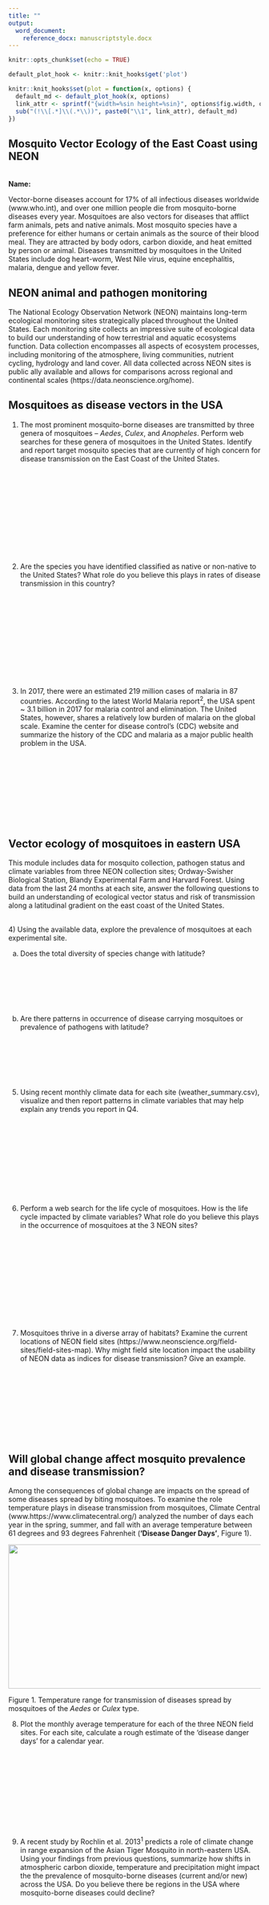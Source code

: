 ```yaml
---
title: ""
output:
  word_document:
    reference_docx: manuscriptstyle.docx
---
```


```r
knitr::opts_chunk$set(echo = TRUE)

default_plot_hook <- knitr::knit_hooks$get('plot')

knitr::knit_hooks$set(plot = function(x, options) {
  default_md <- default_plot_hook(x, options)
  link_attr <- sprintf("{width=%sin height=%sin}", options$fig.width, options$fig.height)
  sub("(!\\[.*]\\(.*\\))", paste0("\\1", link_attr), default_md)
})

```

## Mosquito Vector Ecology of the East Coast using NEON
\
**Name:** 
\

Vector-borne diseases account for 17% of all infectious diseases worldwide (www.who.int), and over one million people die from mosquito-borne diseases every year. Mosquitoes are also vectors for diseases that afflict farm animals, pets and native animals. Most mosquito species have a preference for either humans or certain animals as the source of their blood meal. They are attracted by body odors, carbon dioxide, and heat emitted by person or animal. Diseases transmitted by mosquitoes in the United States include dog heart-worm, West Nile virus, equine encephalitis, malaria, dengue and yellow fever. 

## NEON animal and pathogen monitoring

The National Ecology Observation Network (NEON) maintains long-term ecological monitoring sites strategically placed throughout the United States. Each monitoring site collects an impressive suite of ecological data to build our understanding of how terrestrial and aquatic ecosystems function. Data collection encompasses all aspects of ecosystem processes, including monitoring of the atmosphere, living communities, nutrient cycling, hydrology and land cover. All data collected across NEON sites is public ally available and allows for comparisons across regional and continental scales (https://data.neonscience.org/home). 

## Mosquitoes as disease vectors in the USA

1) The most prominent mosquito-borne diseases are transmitted by three genera of mosquitoes – *Aedes*, *Culex*, and *Anopheles*. Perform web searches for these genera of mosquitoes in the United States. Identify and report target mosquito species that are currently of high concern for disease transmission on the East Coast of the United States. 

\
\
\
\
\
\
\
\
\
\


<!-- Two species, *Aedes aegypti* (yellow fever) and *Aedes albopictus* (southern house mosquito), carry several of these dangerous diseases but currently have a limited range in the United States. These two species tend to be mostly  found in the South and Southeast, however, the range of *Aedes albopictus* extends into northeast towards New York. Anopheles mosquitoes are best known for spreading malaria, Anopheles quadrimaculatus carries malaria but the disease has been wiped out. Culex pipiens and Culex tarsalis are most likely to carry west nile virus. -->

2) Are the species you have identified classified as native or non-native to the United States? What role do you believe this plays in rates of disease transmission in this country?

\
\
\
\
\
\
\
\
\
\


3) In 2017, there were an estimated 219 million cases of malaria in 87 countries. According to the latest World Malaria report^2^, the USA spent ~ 3.1 billion in 2017 for malaria control and elimination. The United States, however, shares a relatively low burden of malaria on the global scale. Examine the center for disease control's (CDC) website and summarize the history of the CDC and malaria as a major public health problem in the USA.

\
\
\
\
\
\
\
\


## Vector ecology of mosquitoes in eastern USA

This module includes data for mosquito collection, pathogen status and climate variables from three NEON collection sites; Ordway-Swisher Biological Station, Blandy Experimental Farm and Harvard Forest. Using data from the last 24 months at each site, answer the following questions to build an understanding of ecological vector status and risk of transmission along a latitudinal gradient on the east coast of the United States.

\
4) Using the available data, explore the prevalence of mosquitoes at each experimental site. 

a) Does the total diversity of species change with latitude? 

\
\
\
\
\

b) Are there patterns in occurrence of disease carrying mosquitoes or prevalence of pathogens with latitude?

\
\
\
\
\

5) Using recent monthly climate data for each site (weather_summary.csv), visualize and then report patterns in climate variables that may help explain any trends you report in Q4.

\
\
\
\
\
\
\
\
\

6) Perform a web search for the life cycle of mosquitoes. How is the life cycle impacted by climate variables? What role do you believe this plays in the occurrence of mosquitoes at the 3 NEON sites?

\
\
\
\
\
\
\
\
\
\

7) Mosquitoes thrive in a diverse array of habitats?  Examine the current locations of NEON field sites (https://www.neonscience.org/field-sites/field-sites-map). Why might field site location impact the usability of NEON data as indices for disease transmission? Give an example.

\
\
\
\
\
\
\
\

## Will global change affect mosquito prevalence and disease transmission?

Among the consequences of global change are impacts on the spread of some diseases spread by biting mosquitoes. To examine the role temperature plays in disease transmission from mosquitoes, Climate Central (www.https://www.climatecentral.org/) analyzed the number of days each year in the spring, summer, and fall with an average temperature between 61 degrees and 93 degrees Fahrenheit (**'Disease Danger Days'**, Figure 1).
\

![](2018Mosquitoes_Editorial_TransmissionCurve.jpg){width=6in height=3in}

Figure 1. Temperature range for transmission of diseases spread by mosquitoes of the *Aedes* or *Culex* type.

8) Plot the monthly average temperature for each of the three NEON field sites. For each site, calculate a rough estimate of the 'disease danger days' for a calendar year. 

\
\
\
\
\
\
\
\
\

9) A recent study by Rochlin et al. 2013^1^ predicts a role of climate change in range expansion of the Asian Tiger Mosquito in north-eastern USA. Using your findings from previous questions, summarize how shifts in atmospheric carbon dioxide, temperature and precipitation might impact the the prevalence of mosquito-borne diseases (current and/or new) across the USA. Do you believe there be regions in the USA where mosquito-borne diseases could decline?

\
\
\
\
\
\
\
\
\

10) Global change encompasses more than just shifts in climate. From what you have learned, do you believe increasing urbanization will impact the prevalence of mosquito-borne diseases in the future? 

\
\
\
\
\
\
\
\
\

<!-- ![](tigermosquitorange.png){width=3in height=3in} -->

<!-- Figure 2 . Potential range expansion of Asian Tiger mosquito under high future CO^2^ emissions scenario (from Rochlin et al. 2013).  -->
\

## Works Cited

1. Rochlin I, Ninivaggi DV, Hutchinson ML, Farajollahi A (2013) Climate Change and Range Expansion of the Asian Tiger Mosquito (Aedes albopictus) in Northeastern USA: Implications for Public Health Practitioners. PLOS ONE 8(4): e60874.
\

2. WHO: World Malaria Report. https://www.who.int/malaria/publications/world-malaria-report-2018/en/. Date last accessed: 02 December 2019. 




